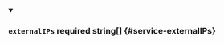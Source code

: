 
<details className="config-field" data-expandable="false" open>
<summary>

### `externalIPs` <span class="config-field-required" data-required="false">required</span> <span class="config-field-type">string[]</span> <span class="config-field-default"></span> <span class="config-field-enum"></span> {#service-externalIPs}



</summary>



</details>

